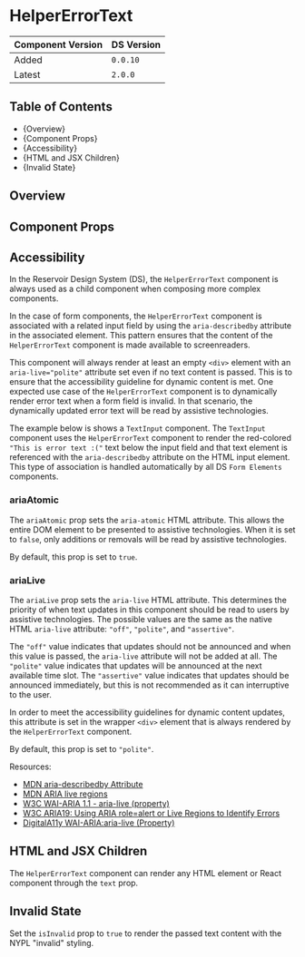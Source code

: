 

<Meta of={HelperErrorTextStories} />

# HelperErrorText

| Component Version | DS Version |
| ----------------- | ---------- |
| Added             | `0.0.10`   |
| Latest            | `2.0.0`    |

## Table of Contents

- {<Link href="#overview" target="_self">Overview</Link>}
- {<Link href="#component-props" target="_self">Component Props</Link>}
- {<Link href="#accessibility" target="_self">Accessibility</Link>}
- {<Link href="#html-and-jsx-children" target="_self">HTML and JSX Children</Link>}
- {<Link href="#invalid-state" target="_self">Invalid State</Link>}

## Overview

<Description of={HelperErrorTextStories} />

## Component Props

<Canvas of={HelperErrorTextStories.WithControls} />

<ArgTypes of={HelperErrorTextStories.WithControls} />

## Accessibility

In the Reservoir Design System (DS), the `HelperErrorText` component is always
used as a child component when composing more complex components.

In the case of form components, the `HelperErrorText` component is associated
with a related input field by using the `aria-describedby` attribute in the
associated element. This pattern ensures that the content of the
`HelperErrorText` component is made available to screenreaders.

This component will always render at least an empty `<div>` element with an
`aria-live="polite"` attribute set even if no text content is passed. This is to
ensure that the accessibility guideline for dynamic content is met. One expected
use case of the `HelperErrorText` component is to dynamically render error text
when a form field is invalid. In that scenario, the dynamically updated error
text will be read by assistive technologies.

The example below is shows a `TextInput` component. The `TextInput` component
uses the `HelperErrorText` component to render the red-colored `"This is error text :("` text below the input field and that text element is referenced with
the `aria-describedby` attribute on the HTML input element. This type of
association is handled automatically by all DS `Form Elements` components.

<Canvas of={HelperErrorTextStories.TextInputExample} />

### ariaAtomic

The `ariaAtomic` prop sets the `aria-atomic` HTML attribute. This allows the
entire DOM element to be presented to assistive technologies. When it is set to
`false`, only additions or removals will be read by assistive technologies.

By default, this prop is set to `true`.

### ariaLive

The `ariaLive` prop sets the `aria-live` HTML attribute. This determines the
priority of when text updates in this component should be read to users by
assistive technologies. The possible values are the same as the native HTML
`aria-live` attribute: `"off"`, `"polite"`, and `"assertive"`.

The `"off"` value indicates that updates should not be announced and when this
value is passed, the `aria-live` attribute will not be added at all. The
`"polite"` value indicates that updates will be announced at the next available
time slot. The `"assertive"` value indicates that updates should be announced
immediately, but this is not recommended as it can interruptive to the user.

In order to meet the accessibility guidelines for dynamic content updates, this
attribute is set in the wrapper `<div>` element that is always rendered by the
`HelperErrorText` component.

By default, this prop is set to `"polite"`.

<Canvas of={HelperErrorTextStories.AriaControls} />

Resources:

- [MDN aria-describedby Attribute](https://developer.mozilla.org/en-US/docs/Web/Accessibility/ARIA/Attributes/aria-describedby)
- [MDN ARIA live regions](https://developer.mozilla.org/en-US/docs/Web/Accessibility/ARIA/ARIA_Live_Regions)
- [W3C WAI-ARIA 1.1 - aria-live (property)](https://www.w3.org/TR/wai-aria-1.1/#aria-live)
- [W3C ARIA19: Using ARIA role=alert or Live Regions to Identify Errors](https://www.w3.org/TR/WCAG20-TECHS/ARIA19.html)
- [DigitalA11y WAI-ARIA:aria-live (Property)](https://www.digitala11y.com/aria-live-properties/)

## HTML and JSX Children

The `HelperErrorText` component can render any HTML element or React component
through the `text` prop.

<Canvas of={HelperErrorTextStories.HTMLChildren} />

## Invalid State

Set the `isInvalid` prop to `true` to render the passed text content with the
NYPL "invalid" styling.

<Canvas of={HelperErrorTextStories.InvalidState} />
